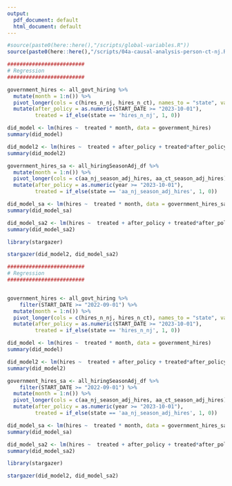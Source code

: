 ```yaml
---
output:
  pdf_document: default
  html_document: default
---
```

```r
#source(paste0(here::here(),"/scripts/global-variables.R"))
source(paste0(here::here(),"/scripts/04a-causal-analysis-person-ct-nj.R"))
```

```r

#########################
# Regression 
#########################

government_hires <- all_govt_hiring %>% 
  mutate(month = 1:n()) %>% 
  pivot_longer(cols = c(hires_n_nj, hires_n_ct), names_to = "state", values_to = "hires") %>%
  mutate(after_policy = as.numeric(START_DATE >= "2023-10-01"), 
         treated = if_else(state == 'hires_n_nj', 1, 0))

did_model <- lm(hires ~  treated * month, data = government_hires)
summary(did_model)

did_model2 <- lm(hires ~  treated + after_policy + treated*after_policy, data = government_hires)
summary(did_model2)

government_hires_sa <- all_hiringSeasonAdj_df %>% 
  mutate(month = 1:n()) %>% 
  pivot_longer(cols = c(aa_nj_season_adj_hires, aa_ct_season_adj_hires), names_to = "state", values_to = "hires") %>%
  mutate(after_policy = as.numeric(year >= "2023-10-01"), 
         treated = if_else(state == 'aa_nj_season_adj_hires', 1, 0))

did_model_sa <- lm(hires ~  treated * month, data = government_hires_sa)
summary(did_model_sa)

did_model_sa2 <- lm(hires ~  treated + after_policy + treated*after_policy, data = government_hires_sa)
summary(did_model_sa2)
```

```r
library(stargazer)

stargazer(did_model2, did_model_sa2)

```


```r

#########################
# Regression 
#########################


government_hires <- all_govt_hiring %>% 
    filter(START_DATE >= "2022-09-01") %>% 
  mutate(month = 1:n()) %>% 
  pivot_longer(cols = c(hires_n_nj, hires_n_ct), names_to = "state", values_to = "hires") %>%
  mutate(after_policy = as.numeric(START_DATE >= "2023-10-01"), 
         treated = if_else(state == 'hires_n_nj', 1, 0))

did_model <- lm(hires ~  treated * month, data = government_hires)
summary(did_model)

did_model2 <- lm(hires ~  treated + after_policy + treated*after_policy, data = government_hires)
summary(did_model2)

government_hires_sa <- all_hiringSeasonAdj_df %>% 
    filter(START_DATE >= "2022-09-01") %>% 
  mutate(month = 1:n()) %>% 
  pivot_longer(cols = c(aa_nj_season_adj_hires, aa_ct_season_adj_hires), names_to = "state", values_to = "hires") %>%
  mutate(after_policy = as.numeric(year >= "2023-10-01"), 
         treated = if_else(state == 'aa_nj_season_adj_hires', 1, 0))

did_model_sa <- lm(hires ~  treated * month, data = government_hires_sa)
summary(did_model_sa)

did_model_sa2 <- lm(hires ~  treated + after_policy + treated*after_policy, data = government_hires_sa)
summary(did_model_sa2)

```


```r
library(stargazer)

stargazer(did_model2, did_model_sa2)

```






\begin{equation}
Y_{it} = \beta_0 + \beta_1 \text{Treatment}_i + \beta_2 \text{Post}_t + \beta_3 (\text{Treatment}_i \times \text{Post}_t) + \epsilon_{it}
\end{equation}
